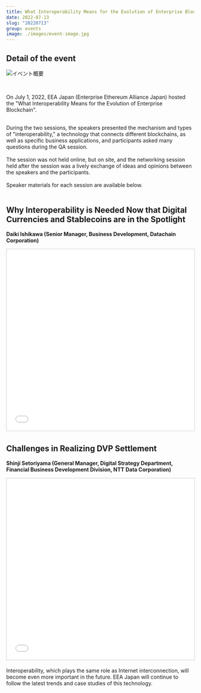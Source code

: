 ```yaml
---
title: What Interoperability Means for the Evolution of Enterprise Blockchain, hosted by EEA Japan
date: 2022-07-13
slug: "20220713"
group: events
image: ./images/event-image.jpg
---
```


## Detail of the event

![イベント概要](./images/event-image.jpg)

<br />

On July 1, 2022, EEA Japan (Enterprise Ethereum Alliance Japan) hosted the "What Interoperability Means for the Evolution of Enterprise Blockchain".

<br />
During the two sessions, the speakers presented the mechanism and types of "interoperability,"
a technology that connects different blockchains, as well as specific business applications,
and participants asked many questions during the QA session.
<br />
<br />
The session was not held online, but on site, and the networking session held
after the session was a lively exchange of ideas and opinions between the
speakers and the participants.
<br />
<br />
Speaker materials for each session are available below.
<br />
<br />

## Why Interoperability is Needed Now that Digital Currencies and Stablecoins are in the Spotlight

**Daiki Ishikawa (Senior Manager, Business Development, Datachain Corporation)**

<iframe
  src="//www.slideshare.net/slideshow/embed_code/key/hcio8dqO3HN3c"
  width="595"
  height="485"
  frameborder="0"
  marginwidth="0"
  marginheight="0"
  scrolling="no"
  style="border:1px solid #CCC; border-width:1px; margin-bottom:5px; max-width: 100%;"
  allowfullscreen
>
  {" "}
</iframe>

## Challenges in Realizing DVP Settlement

**Shinji Setoriyama (General Manager, Digital Strategy Department, Financial Business Development Division, NTT Data Corporation)**

<iframe
  src="//www.slideshare.net/slideshow/embed_code/key/doYpFQnhtEUc7B"
  width="595"
  height="485"
  frameborder="0"
  marginwidth="0"
  marginheight="0"
  scrolling="no"
  style="border:1px solid #CCC; border-width:1px; margin-bottom:5px; max-width: 100%;"
  allowfullscreen
>
  {" "}
</iframe>

Interoperability, which plays the same role as Internet interconnection, will become even more important in the future. EEA Japan will continue to follow the latest trends and case studies of this technology.
